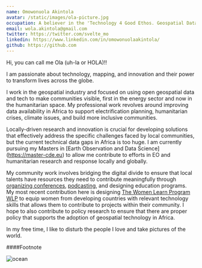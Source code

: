 ```yaml
---
name: Omowonuola Akintola
avatar: /static/images/ola-picture.jpg
occupation: A believer in the 'Technology 4 Good Ethos. Geospatial Data Analyst.
email: wola.akintola@gmail.com
twitter: https://twitter.com/svelte_mo
linkedin: https://www.linkedin.com/in/omowonuolaakintola/
github: https://github.com
---
```


Hi, you can call me Ola (uh-la or HOLA)!!

I am passionate about technology, mapping, and innovation and their power to transform lives across the globe.

I work in the geospatial industry and focused on using open geospatial data and tech to make communities visible, first in the energy sector and now in the humanitarian space.
My professional work revolves around improving data availability in Africa to support electrification planning, humanitarian crises, climate issues, and build more inclusive communities.

Locally-driven research and innovation is crucial for developing solutions that effectively address the specific challenges faced by local communities, but the current technical 
data gaps in Africa is too huge. I am currently pursuing my Masters in [Earth Observation and Data Science] (https://master-cde.eu) to allow me contribute to efforts in EO and humanitarian research and response 
locally and globally. 

My community work involves bridging the digital divide to ensure that local talents have resources they need to contribute meaningfully through [organizing conferences](https://www.youtube.com/@gisfest), 
[podcasting](https://open.spotify.com/show/0LGHyoUC6EIj1T8djbDBne), and designing education programs. My most recent contribution here is designing [The Women Learn Program WLP](https://omowonuola-akintola.github.io/website/projects) 
to equip women from developing countries with relevant technology skills that allows them to contribute to projects within their community. I hope to also contribute to policy research to ensure that there are proper policy that supports 
the adoption of geospatial technology in Africa.

In my free time, I like to disturb the people I love and take pictures of the world. 

####Footnote

[^1]: My Master’s program is in Earth Observation and AI (AI4EO) as part of the Copernicus Masters in Digital Earth.

<Image alt="ocean" src="/static/images/Logo/CDE.jpeg" width={250} height={100} /> 